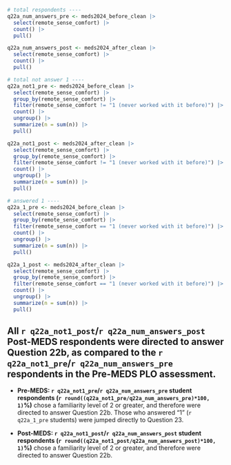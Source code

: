 ```r
# total respondents ----
q22a_num_answers_pre <- meds2024_before_clean |> 
  select(remote_sense_comfort) |> 
  count() |> 
  pull()

q22a_num_answers_post <- meds2024_after_clean |> 
  select(remote_sense_comfort) |> 
  count() |> 
  pull()

# total not answer 1 ----
q22a_not1_pre <- meds2024_before_clean |> 
  select(remote_sense_comfort) |> 
  group_by(remote_sense_comfort) |>
  filter(remote_sense_comfort != "1 (never worked with it before)") |> 
  count() |>
  ungroup() |> 
  summarize(n = sum(n)) |> 
  pull()

q22a_not1_post <- meds2024_after_clean |> 
  select(remote_sense_comfort) |> 
  group_by(remote_sense_comfort) |>
  filter(remote_sense_comfort != "1 (never worked with it before)") |> 
  count() |>
  ungroup() |> 
  summarize(n = sum(n)) |> 
  pull()

# answered 1 ----
q22a_1_pre <- meds2024_before_clean |> 
  select(remote_sense_comfort) |> 
  group_by(remote_sense_comfort) |>
  filter(remote_sense_comfort == "1 (never worked with it before)") |> 
  count() |>
  ungroup() |> 
  summarize(n = sum(n)) |> 
  pull()

q22a_1_post <- meds2024_after_clean |> 
  select(remote_sense_comfort) |> 
  group_by(remote_sense_comfort) |>
  filter(remote_sense_comfort == "1 (never worked with it before)") |> 
  count() |>
  ungroup() |> 
  summarize(n = sum(n)) |> 
  pull()
```

::: {.callout-note}
## All `r q22a_not1_post`/`r q22a_num_answers_post` Post-MEDS respondents were directed to answer Question 22b, as compared to the `r q22a_not1_pre`/`r q22a_num_answers_pre` respondents in the Pre-MEDS PLO assessment.

- **Pre-MEDS: `r q22a_not1_pre`/`r q22a_num_answers_pre` student respondents (`r round((q22a_not1_pre/q22a_num_answers_pre)*100, 1)`%)** chose a familiarity level of 2 or greater, and therefore were directed to answer Question 22b. Those who answered "1" (`r q22a_1_pre` students) were jumped directly to Question 23.

- **Post-MEDS: `r q22a_not1_post`/`r q22a_num_answers_post` student respondents (`r round((q22a_not1_post/q22a_num_answers_post)*100, 1)`%)** chose a familiarity level of 2 or greater, and therefore were directed to answer Question 22b.
:::
